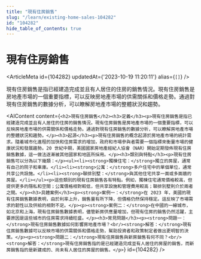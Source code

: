 ```yaml
---
title: "現有住房銷售"
slug: "/learn/existing-home-sales-104282"
id: "104282"
hide_table_of_contents: true
---
```



# 現有住房銷售

<ArticleMeta id={104282} updatedAt={'2023-10-19 11:20:11'} alias={`[]`} />
<div className='border-solid border-b border-t-0 my-4 border-[var(--ifm-color-gray-300)]' />

現有住房銷售是指已經建造完成並且有人居住的住房的銷售情況。現有住房銷售是房地產市場的一個重要指標，可以反映房地產市場的供需關係和價格走勢。通過對現有住房銷售的數據分析，可以瞭解房地產市場的整體狀況和趨勢。

<AIContent content={`<h2>現有住房銷售</h2><h3>定義</h3><p>現有住房銷售是指已經建造完成並且有人居住的住房的銷售情況。現有住房銷售是房地產市場的一個重要指標，可以反映房地產市場的供需關係和價格走勢。通過對現有住房銷售的數據分析，可以瞭解房地產市場的整體狀況和趨勢。</p><h3>起源</h3><p>現有住房銷售的概念起源於房地產市場的統計需求。隨着城市化進程的加快和住房需求的增加，政府和市場參與者需要一個指標來衡量市場的健康狀況和發展趨勢。20 世紀中期，美國國家房地產經紀人協會（NAR）開始定期發佈現有住房銷售數據，這一做法逐漸被其他國家和地區所採用。</p><h3>類別與特點</h3><p>現有住房銷售可以分為以下幾類：</p><ul><li><strong>獨棟住宅：</strong>獨立的房屋，通常有自己的院子和車庫。</li><li><strong>公寓：</strong>多户住宅中的單個單位，通常共享公共設施。</li><li><strong>聯排別墅：</strong>與其他住宅共享一面或多面牆的房屋。</li></ul><p>這些類別的現有住房銷售各有特點。例如，獨棟住宅通常價格較高，但提供更多的隱私和空間；公寓價格相對較低，但共享設施和管理費用較高；聯排別墅則介於兩者之間。</p><h3>具體案例</h3><p><strong>案例一：</strong>在 2023 年，美國的現有住房銷售數據表明，由於利率上升，銷售量有所下降，但價格仍然保持穩定。這反映了市場需求的韌性以及供給的相對不足。</p><p><strong>案例二：</strong>在中國的一線城市，如北京和上海，現有住房銷售數據表明，儘管新房供應量增加，但現有住房的銷售仍然活躍，主要原因是這些城市的住房需求持續旺盛。</p><h3>常見問題</h3><p><strong>問題一：</strong>現有住房銷售數據如何影響房地產市場？<br/><strong>解答：</strong>現有住房銷售數據可以反映市場的供需關係和價格走勢，幫助投資者和政策制定者做出更明智的決策。</p><p><strong>問題二：</strong>現有住房銷售與新房銷售有何不同？<br/><strong>解答：</strong>現有住房銷售指的是已經建造完成並有人居住的房屋的銷售，而新房銷售指的是新建成的、尚未有人居住的房屋的銷售。</p>`} id={104282} />
